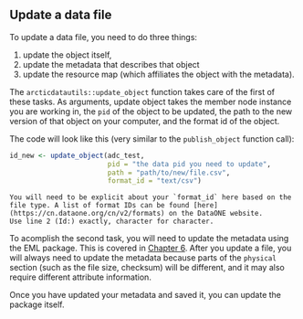 ## Update a data file

To update a data file, you need to do three things:

1)  update the object itself, 
2)  update the metadata that describes that object
3)  update the resource map (which affiliates the object with the metadata).

The `arcticdatautils::update_object` function takes care of the first of these tasks. As arguments, update object takes the member node instance you are working in, the `pid` of the object to be updated, the path to the new version of that object on your computer, and the format id of the object.

The code will look like this (very similar to the `publish_object` function call):

```r
id_new <- update_object(adc_test, 
                        pid = "the data pid you need to update",
                        path = "path/to/new/file.csv",
                        format_id = "text/csv")
```


```block
You will need to be explicit about your `format_id` here based on the file type. A list of format IDs can be found [here](https://cn.dataone.org/cn/v2/formats) on the DataONE website.
Use line 2 (Id:) exactly, character for character.
```


To acomplish the second task, you will need to update the metadata using the EML package. This is covered in [Chapter 6](https://nceas.github.io/datateam-training/training/editing-eml-in-r.html). After you update a file, you will always need to update the metadata because parts of the `physical` section (such as the file size, checksum) will be different, and it may also require different attribute information.

Once you have updated your metadata and saved it, you can update the package itself.